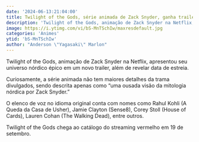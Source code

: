 ```yaml
---
date: '2024-06-13:21:04:00'
title: Twilight of the Gods, série animada de Zack Snyder, ganha trailer e data
description: 'Twilight of the Gods, animação de Zack Snyder na Netflix, apresentou seu universo nórdico épico em um novo trailer, além de revelar data de estreia.'
image: https://i.ytimg.com/vi/bS-MnTSchIw/maxresdefault.jpg
categories: 'Animes'
ytid: 'bS-MnTSchIw'
author: "Anderson \"Yagasaki\" Marlon"
---
```


Twilight of the Gods, animação de Zack Snyder na Netflix, apresentou seu universo nórdico épico em um novo trailer, além de revelar data de estreia.

Curiosamente, a série animada não tem maiores detalhes da trama divulgados, sendo descrita apenas como “uma ousada visão da mitologia nórdica por Zack Snyder.”

O elenco de voz no idioma original conta com nomes como Rahul Kohli (A Queda da Casa de Usher), Jamie Clayton (Sense8), Corey Stoll (House of Cards), Lauren Cohan (The Walking Dead), entre outros.

Twilight of the Gods chega ao catálogo do streaming vermelho em 19 de setembro.
